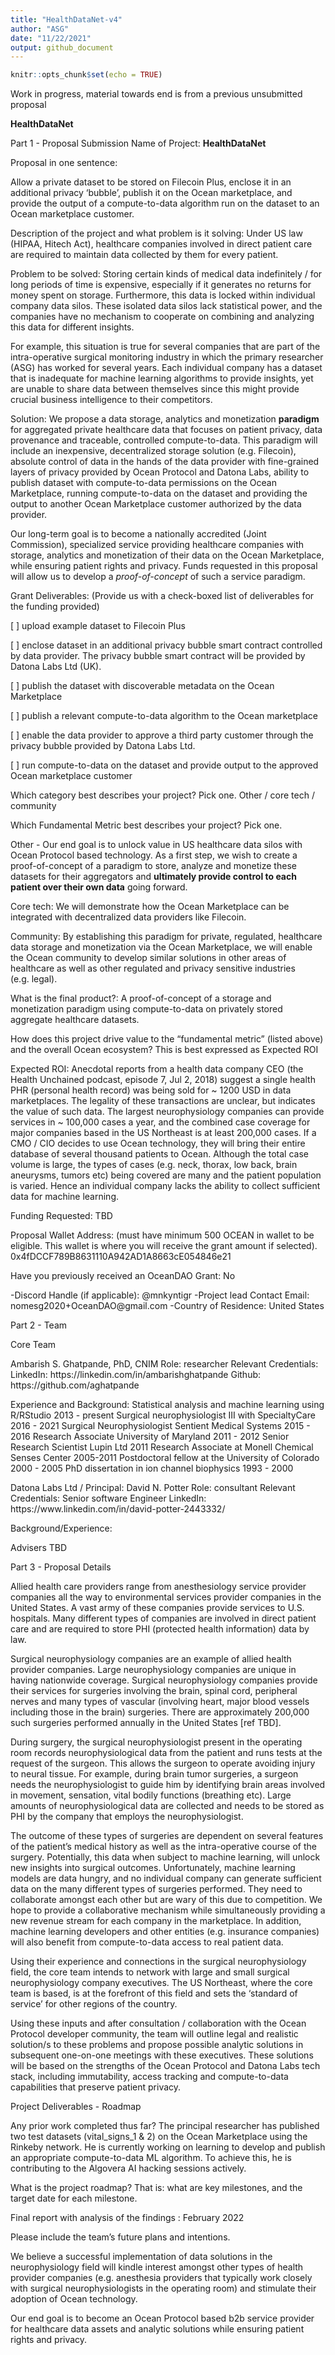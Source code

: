 ```yaml
---
title: "HealthDataNet-v4"
author: "ASG"
date: "11/22/2021"
output: github_document
---
```


```r
knitr::opts_chunk$set(echo = TRUE)
```

Work in progress, material towards end is from a previous unsubmitted proposal

**HealthDataNet**

Part 1 - Proposal Submission
Name of Project: **HealthDataNet**

Proposal in one sentence: 

Allow a private dataset to be stored on Filecoin Plus, enclose it in an additional privacy 'bubble', publish it on the Ocean marketplace, and provide the output of a compute-to-data algorithm run on the dataset to an Ocean marketplace customer.

Description of the project and what problem is it solving: 
Under US law (HIPAA, Hitech Act), healthcare companies involved in direct patient care are required to maintain data collected by them for every patient.

Problem to be solved: Storing certain kinds of medical data indefinitely / for long periods of time is expensive, especially if it generates no returns for money spent on storage. Furthermore, this data is locked within individual company data silos. These isolated data silos lack statistical power, and the companies have no mechanism to cooperate on combining and analyzing this data for different insights. 

For example, this situation is true for several companies that are part of the intra-operative surgical monitoring industry in which the primary researcher (ASG) has worked for several years. Each individual company has a dataset that is inadequate for machine learning algorithms to provide insights, yet are unable to share data between themselves since this might provide crucial business intelligence to their competitors. 

Solution: We propose a data storage, analytics and monetization **paradigm** for aggregated private healthcare data that focuses on patient privacy, data provenance and traceable, controlled compute-to-data. 
This paradigm will include an inexpensive, decentralized storage solution (e.g. Filecoin), absolute control of data in the hands of the data provider with fine-grained layers of privacy provided by Ocean Protocol and Datona Labs, ability to publish dataset with compute-to-data permissions on the Ocean Marketplace, running compute-to-data on the dataset and providing the output to another Ocean Marketplace customer authorized by the data provider.

Our long-term goal is to become a nationally accredited (Joint Commission), specialized service providing healthcare companies with storage, analytics and monetization of their data on the Ocean Marketplace, while ensuring patient rights and privacy. Funds requested in this proposal will allow us to develop a *proof-of-concept* of such a service paradigm.

Grant Deliverables: (Provide us with a check-boxed list of deliverables for the funding provided)

[ ] upload example dataset to Filecoin Plus

[ ] enclose dataset in an additional privacy bubble smart contract controlled by data provider. The privacy bubble smart contract will be provided by Datona Labs Ltd (UK).

[ ] publish the dataset with discoverable metadata on the Ocean Marketplace

[ ] publish a relevant compute-to-data algorithm to the Ocean marketplace

[ ] enable the data provider to approve a third party customer through the privacy bubble provided by Datona Labs Ltd. 

[ ] run compute-to-data on the dataset and provide output to the approved Ocean marketplace customer 

Which category best describes your project? Pick one.
Other / core tech / community 

Which Fundamental Metric best describes your project? Pick one.

Other - Our end goal is to unlock value in US healthcare data silos with Ocean Protocol based technology. As a first step, we wish to create a proof-of-concept of a paradigm to store, analyze and monetize these datasets for their aggregators and **ultimately provide control to each patient over their own data** going forward.

Core tech: We will demonstrate how the Ocean Marketplace can be integrated with decentralized data providers like Filecoin.

Community: By establishing this paradigm for private, regulated, healthcare data storage and monetization via the Ocean Marketplace, we will enable the Ocean community to develop similar solutions in other areas of healthcare as well as other regulated and privacy sensitive industries (e.g. legal).

What is the final product?: 
A proof-of-concept of a storage and monetization paradigm using compute-to-data on privately stored aggregate healthcare datasets.

How does this project drive value to the “fundamental metric” (listed above) and the overall Ocean ecosystem? This is best expressed as Expected ROI

Expected ROI:
Anecdotal reports from a health data company CEO (the Health Unchained podcast, episode 7, Jul 2, 2018) suggest a single health PHR (personal health record) was being sold for ~ 1200 USD in data marketplaces. The legality of these transactions are unclear, but indicates the value of such data. 
The largest neurophysiology companies can provide services in ~ 100,000 cases a year, and the combined case coverage for major companies based in the US Northeast is at least 200,000 cases. If a CMO / CIO decides to use Ocean technology, they will bring their entire database of several thousand patients to Ocean.
Although the total case volume is large, the types of cases (e.g. neck, thorax, low back, brain aneurysms, tumors etc) being covered are many and the patient population is varied. Hence an individual company lacks the ability to collect sufficient data for machine learning. 

Funding Requested: TBD

Proposal Wallet Address: (must have minimum 500 OCEAN in wallet to be eligible. This wallet is where you will receive the grant amount if selected). 
0x4fDCCF789B8631110A942AD1A8663cE054846e21 

Have you previously received an OceanDAO Grant: No

  -Discord Handle (if applicable): @mnkyntigr
  -Project lead Contact Email: nomesg2020+OceanDAO@gmail.com
  -Country of Residence: United States

Part 2 - Team

Core Team

Ambarish S. Ghatpande, PhD, CNIM
  Role: researcher
  Relevant Credentials:
  LinkedIn: https://linkedin.com/in/ambarishghatpande
  Github: https://github.com/aghatpande

Experience and Background:
  Statistical analysis and machine learning using R/RStudio 2013 - present 
  Surgical neurophysiologist III with SpecialtyCare 2016 - 2021
  Surgical Neurophysiologist Sentient Medical Systems 2015 - 2016
  Research Associate University of Maryland 2011 - 2012
  Senior Research Scientist Lupin Ltd 2011
  Research Associate at Monell Chemical Senses Center 2005-2011
  Postdoctoral fellow at the University of Colorado 2000 - 2005
  PhD dissertation in ion channel biophysics 1993 - 2000

Datona Labs Ltd / Principal: David N. Potter
Role: consultant
Relevant Credentials: Senior software Engineer
LinkedIn: https://www.linkedin.com/in/david-potter-2443332/

Background/Experience:


Advisers TBD


Part 3 - Proposal Details

Allied health care providers range from anesthesiology service provider companies all the way to environmental services provider companies in the United States. A vast army of these companies provide services to U.S. hospitals. Many different types of companies are involved in direct patient care and are required to store PHI (protected health information) data by law. 

Surgical neurophysiology companies are an example of allied health provider companies. Large neurophysiology companies are unique in having nationwide coverage. Surgical neurophysiology companies provide their services for surgeries involving the brain, spinal cord, peripheral nerves and many types of vascular (involving heart, major blood vessels including those in the brain) surgeries. There are approximately 200,000 such surgeries performed annually in the United States [ref TBD]. 

During surgery, the surgical neurophysiologist present in the operating room records neurophysiological data from the patient and runs tests at the request of the surgeon. This allows the surgeon to operate avoiding injury to neural tissue. For example, during brain tumor surgeries, a surgeon needs the neurophysiologist to guide him by identifying brain areas involved in movement, sensation, vital bodily functions (breathing etc). Large amounts of neurophysiological data are collected and needs to be stored as PHI by the company that employs the neurophysiologist.

The outcome of these types of surgeries are dependent on several features of the patient’s medical history as well as the intra-operative course of the surgery. Potentially, this data when subject to machine learning, will unlock new insights into surgical outcomes. Unfortunately, machine learning models are data hungry, and no individual company can generate sufficient data on the many different types of surgeries performed. They need to collaborate amongst each other but are wary of this due to competition. We hope to provide a collaborative mechanism while simultaneously providing a new revenue stream for each company in the marketplace. In addition, machine learning developers and other entities (e.g. insurance companies) will also benefit from compute-to-data access to real patient data.

Using their experience and connections in the surgical neurophysiology field, the core team intends to network with large and small surgical neurophysiology company executives. The US Northeast, where the core team is based, is at the forefront of this field and sets the ‘standard of service’ for other regions of the country. 

Using these inputs and after consultation / collaboration with the Ocean Protocol developer community, the team will outline legal and realistic solution/s to these problems and propose possible analytic solutions in subsequent one-on-one meetings with these executives. These solutions will be based on the strengths of the Ocean Protocol and Datona Labs tech stack, including immutability, access tracking and compute-to-data capabilities that preserve patient privacy.

Project Deliverables - Roadmap

Any prior work completed thus far? The principal researcher has  published two test datasets (vital_signs_1 & 2) on the Ocean Marketplace using the Rinkeby network. He is currently working on learning to develop and publish an appropriate compute-to-data ML algorithm. To achieve this, he is contributing to the Algovera AI hacking sessions actively.

What is the project roadmap? That is: what are key milestones, and the target date for each milestone.


Final report with analysis of the findings : February 2022

Please include the team's future plans and intentions.

We believe a successful implementation of data solutions in the neurophysiology field will kindle interest amongst other types of health provider companies (e.g. anesthesia providers that typically work closely with surgical neurophysiologists in the operating room) and stimulate their adoption of Ocean technology.

Our end goal is to become an Ocean Protocol based b2b service provider for healthcare data assets and analytic solutions while ensuring patient rights and privacy.